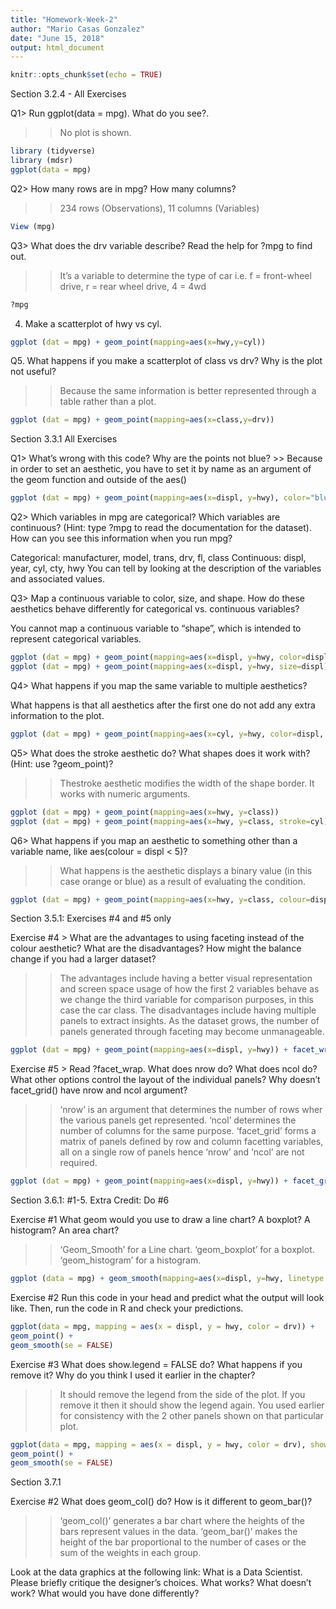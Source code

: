 ```yaml
---
title: "Homework-Week-2"
author: "Mario Casas Gonzalez"
date: "June 15, 2018"
output: html_document
---
```


```r
knitr::opts_chunk$set(echo = TRUE)

```

Section 3.2.4 - All Exercises

Q1> Run ggplot(data = mpg). What do you see?. 

>> No plot is shown. 

```r
library (tidyverse)
library (mdsr)
ggplot(data = mpg)

```


Q2> How many rows are in mpg? How many columns? 

>> 234 rows (Observations), 11 columns (Variables)

```r

View (mpg)

```

Q3> What does the drv variable describe? Read the help for ?mpg to find out. 

>> It's a variable to determine the type of car i.e. f = front-wheel drive, r = rear wheel drive, 4 = 4wd



```r

?mpg

```

4. Make a scatterplot of hwy vs cyl.


```r

ggplot (dat = mpg) + geom_point(mapping=aes(x=hwy,y=cyl))


```

Q5. What happens if you make a scatterplot of class vs drv? Why is the plot not useful? 

>> Because the same information is better represented through a table rather than a plot. 


```r

ggplot (dat = mpg) + geom_point(mapping=aes(x=class,y=drv))


```

Section 3.3.1 All Exercises 

Q1> What's wrong with this code? Why are the points not blue? >> Because in order to set an aesthetic, you have to set it by name as an argument of the geom function and outside of the aes() 

```r

ggplot (dat = mpg) + geom_point(mapping=aes(x=displ, y=hwy), color="blue")


```

Q2> Which variables in mpg are categorical? Which variables are continuous? (Hint: type ?mpg to read the documentation for the dataset). How can you see this information when you run mpg? 

Categorical: manufacturer, model, trans, drv, fl, class
Continuous: displ, year, cyl, cty, hwy 
You can tell by looking at the description of the variables and associated values. 


Q3> Map a continuous variable to color, size, and shape. How do these aesthetics behave differently for categorical vs. continuous variables? 

You cannot map a continuous variable to "shape", which is intended to represent categorical variables.  


```r

ggplot (dat = mpg) + geom_point(mapping=aes(x=displ, y=hwy, color=displ))
ggplot (dat = mpg) + geom_point(mapping=aes(x=displ, y=hwy, size=displ))

```

Q4> What happens if you map the same variable to multiple aesthetics?

What happens is that all aesthetics after the first one do not add any extra information to the plot. 

```r

ggplot (dat = mpg) + geom_point(mapping=aes(x=cyl, y=hwy, color=displ, size=displ))

```

Q5> What does the stroke aesthetic do? What shapes does it work with? (Hint: use ?geom_point)? 

>> Thestroke aesthetic modifies the width of the shape border. It works with numeric arguments.  

```r

ggplot (dat = mpg) + geom_point(mapping=aes(x=hwy, y=class))
ggplot (dat = mpg) + geom_point(mapping=aes(x=hwy, y=class, stroke=cyl))

```


Q6> What happens if you map an aesthetic to something other than a variable name, like aes(colour = displ < 5)?

>> What happens is the aesthetic displays a binary value (in this case orange or blue) as a result of evaluating the condition.   

```r

ggplot (dat = mpg) + geom_point(mapping=aes(x=hwy, y=class, colour=displ<5))


```


Section 3.5.1: Exercises #4 and #5 only

Exercise #4 > What are the advantages to using faceting instead of the colour aesthetic? What are the disadvantages? How might the balance change if you had a larger dataset?

>> The advantages include having a better visual representation and screen space usage of how the first 2 variables behave as we change the third variable for comparison purposes, in this case the car class. The disadvantages include having multiple panels to extract insights. As the dataset grows, the number of panels generated through faceting may become unmanageable. 

```r

ggplot (dat = mpg) + geom_point(mapping=aes(x=displ, y=hwy)) + facet_wrap(~ class, nrow = 2)

```

Exercise #5 > Read ?facet_wrap. What does nrow do? What does ncol do? What other options control the layout of the individual panels? Why doesn’t facet_grid() have nrow and ncol argument?

>> 'nrow' is an argument that determines the number of rows wher the various panels get represented. 'ncol' determines the number of columns for the same purpose. 'facet_grid' forms a matrix of panels defined by row and column facetting variables, all on a single row of panels hence 'nrow' and 'ncol' are not required. 

```r

ggplot (dat = mpg) + geom_point(mapping=aes(x=displ, y=hwy)) + facet_grid(~ class)

```


Section 3.6.1: #1-5. Extra Credit: Do #6

Exercise #1 What geom would you use to draw a line chart? A boxplot? A histogram? An area chart?

>> 'Geom_Smooth' for a Line chart.  'geom_boxplot' for a boxplot. 'geom_histogram' for a histogram. 

```r

ggplot (data = mpg) + geom_smooth(mapping=aes(x=displ, y=hwy, linetype = "drv"))


```


Exercise #2 Run this code in your head and predict what the output will look like. Then, run the code in R and check your predictions.

```r

ggplot(data = mpg, mapping = aes(x = displ, y = hwy, color = drv)) + 
geom_point() + 
geom_smooth(se = FALSE)

```


Exercise #3 What does show.legend = FALSE do? What happens if you remove it?
Why do you think I used it earlier in the chapter?

>> It should remove the legend from the side of the plot. If you remove it then it should show the legend again. You used earlier for consistency with the 2 other panels shown on that particular plot.  

```r

ggplot(data = mpg, mapping = aes(x = displ, y = hwy, color = drv), show.legend = FALSE) + 
geom_point() + 
geom_smooth(se = FALSE)

```

Section 3.7.1 

Exercise #2 What does geom_col() do? How is it different to geom_bar()?

>> 'geom_col()' generates a bar chart where the heights of the bars represent values in the data. 'geom_bar()' makes the height of the bar proportional to the number of cases or the sum of the weights in each group.  





Look at the data graphics at the following link: What is a Data Scientist. Please briefly critique the designer’s choices. What works? What doesn’t work? What would you have done differently? 

```r



```

